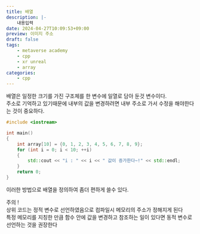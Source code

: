 ```yaml
---
title: 배열
description: |-
    내용입력
date: 2024-04-27T10:09:53+09:00
preview: 이미지 주소
draft: false
tags:
    - metaverse academy
    - cpp
    - xr unreal
    - array
categories:
    - cpp
---
```


배열은 일정한 크기를 가진 구조체를 한 변수에 일열로 담아 둔것 변수이다.\
주소로 기억하고 있기때문에 내부의 값을 변경하려면 내부 주소로 가서 수정을 해야한다는 것이 중요하다.

```cpp
#include <iostream>

int main()
{
    int array[10] = {0, 1, 2, 3, 4, 5, 6, 7, 8, 9};
    for (int i = 0; i < 10; ++i)
    {
        std::cout << "i : " << i << " 값이 증가한다~!" << std::endl;
    }
    return 0;
}
```

이러한 방법으로 배열을 정의하여 좀더 편하게 쓸수 있다.

주의 !\
상위 코드는 정적 변수로 선언하였음으로 컴파일시 메모리의 주소가 정해지게 된다\
특정 메모리를 지칭한 만큼 함수 안에 값을 변경하고 참조하는 일이 있다면 동적 변수로 선언하는 것을 권장한다
